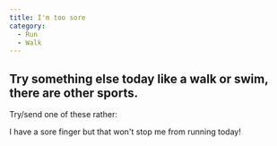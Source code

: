 ```yaml
---
title: I'm too sore
category:
  - Run
  - Walk
---
```



## Try something else today like a walk or swim, there are other sports.

Try/send one of these rather:

<ShareLine>
  I have a sore finger but that won't stop me from running today!
</ShareLine>
